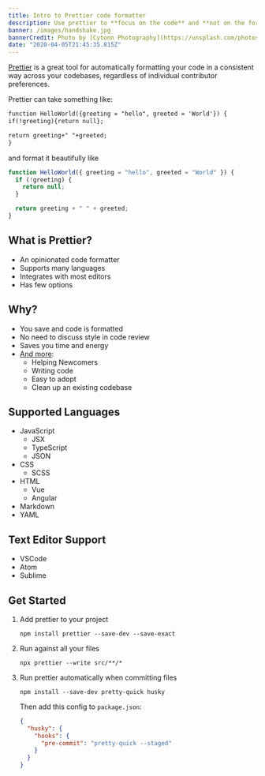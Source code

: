 ```yaml
---
title: Intro to Prettier code formatter
description: Use prettier to **focus on the code** and **not on the formatting**.
banner: /images/handshake.jpg
bannerCredit: Photo by [Cytonn Photography](https://unsplash.com/photos/n95VMLxqM2I)
date: "2020-04-05T21:45:35.815Z"
---
```


[Prettier](https://prettier.io/) is a great tool for automatically formatting your code in a consistent way across your codebases, regardless of individual contributor preferences.

Prettier can take something like:

```txt showLineNumbers
function HelloWorld({greeting = "hello", greeted = 'World'}) {
if(!greeting){return null};

return greeting+" "+greeted;
}
```

and format it beautifully like

```js
function HelloWorld({ greeting = "hello", greeted = "World" }) {
  if (!greeting) {
    return null;
  }

  return greeting + " " + greeted;
}
```

## What is Prettier?

- An opinionated code formatter
- Supports many languages
- Integrates with most editors
- Has few options

## Why?

- You save and code is formatted
- No need to discuss style in code review
- Saves you time and energy
- [And more](https://prettier.io/docs/en/why-prettier.html):
  - Helping Newcomers
  - Writing code
  - Easy to adopt
  - Clean up an existing codebase

## Supported Languages

- JavaScript
  - JSX
  - TypeScript
  - JSON
- CSS
  - SCSS
- HTML
  - Vue
  - Angular
- Markdown
- YAML

## Text Editor Support

- VSCode
- Atom
- Sublime

## Get Started

1. Add prettier to your project

   ```shell
   npm install prettier --save-dev --save-exact
   ```

2. Run against all your files

   ```shell
   npx prettier --write src/**/*
   ```

3. Run prettier automatically when committing files

   ```shell
   npm install --save-dev pretty-quick husky
   ```

   Then add this config to `package.json`:

   ```json title=package.json
   {
     "husky": {
       "hooks": {
         "pre-commit": "pretty-quick --staged"
       }
     }
   }
   ```
